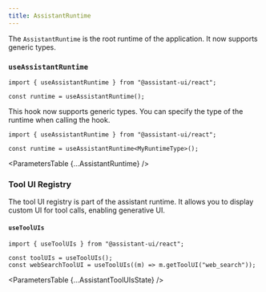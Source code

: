 ```yaml
---
title: AssistantRuntime
---
```



The `AssistantRuntime` is the root runtime of the application. It now supports generic types.

### `useAssistantRuntime`

```tsx
import { useAssistantRuntime } from "@assistant-ui/react";

const runtime = useAssistantRuntime();
```

This hook now supports generic types. You can specify the type of the runtime when calling the hook.

```tsx
import { useAssistantRuntime } from "@assistant-ui/react";

const runtime = useAssistantRuntime<MyRuntimeType>();
```

<ParametersTable {...AssistantRuntime} />

### Tool UI Registry

The tool UI registry is part of the assistant runtime. It allows you to display custom UI for tool calls, enabling generative UI.

#### `useToolUIs`

```tsx
import { useToolUIs } from "@assistant-ui/react";

const toolUIs = useToolUIs();
const webSearchToolUI = useToolUIs((m) => m.getToolUI("web_search"));
```

<ParametersTable {...AssistantToolUIsState} />
